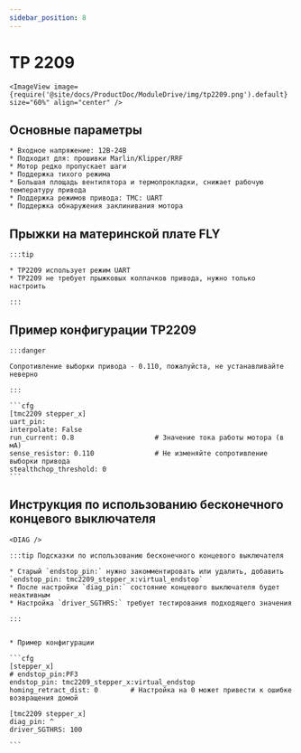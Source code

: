 ```yaml
---
sidebar_position: 8
---
```





# TP 2209

    <ImageView image={require('@site/docs/ProductDoc/ModuleDrive/img/tp2209.png').default} size="60%" align="center" />


## Основные параметры

    * Входное напряжение: 12В-24В
    * Подходит для: прошивки Marlin/Klipper/RRF
    * Мотор редко пропускает шаги
    * Поддержка тихого режима
    * Большая площадь вентилятора и термопрокладки, снижает рабочую температуру привода
    * Поддержка режимов привода: TMC: UART
    * Поддержка обнаружения заклинивания мотора


## Прыжки на материнской плате FLY

    :::tip

    * TP2209 использует режим UART
    * TP2209 не требует прыжковых колпачков привода, нужно только настроить
    
    :::


## Пример конфигурации TP2209

    :::danger

    Сопротивление выборки привода - 0.110, пожалуйста, не устанавливайте неверно

    :::

    ```cfg
    [tmc2209 stepper_x]
    uart_pin: 
    interpolate: False
    run_current: 0.8                    # Значение тока работы мотора (в мА)
    sense_resistor: 0.110               # Не изменяйте сопротивление выборки привода
    stealthchop_threshold: 0
    ```



## Инструкция по использованию бесконечного концевого выключателя

    <DIAG />

    :::tip Подсказки по использованию бесконечного концевого выключателя

    * Старый `endstop_pin:` нужно закомментировать или удалить, добавить `endstop_pin: tmc2209_stepper_x:virtual_endstop`
    * После настройки `diag_pin:` состояние концевого выключателя будет неактивным
    * Настройка `driver_SGTHRS:` требует тестирования подходящего значения

    :::


    * Пример конфигурации

    ```cfg
    [stepper_x]
    # endstop_pin:PF3
    endstop_pin: tmc2209_stepper_x:virtual_endstop
    homing_retract_dist: 0        # Настройка на 0 может привести к ошибке возвращения домой

    [tmc2209 stepper_x]
    diag_pin: ^
    driver_SGTHRS: 100
    
    ```